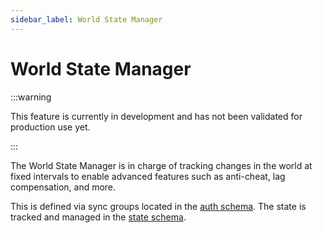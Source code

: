 ```yaml
---
sidebar_label: World State Manager
---
```


# World State Manager

:::warning

This feature is currently in development and has not been validated for production use yet.

:::

The World State Manager is in charge of tracking changes in the world at fixed intervals to enable advanced features such as anti-cheat, lag compensation, and more. 

This is defined via sync groups located in the [auth schema](/vircadia-world/cli/database/migration/#2-auth). The state is tracked and managed in the [state schema](/vircadia-world/cli/database/migration/#5-state).